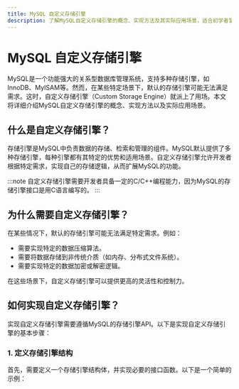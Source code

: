 ```yaml
---
title: MySQL 自定义存储引擎
description: 了解MySQL自定义存储引擎的概念、实现方法及其实际应用场景，适合初学者掌握高级MySQL特性。
---
```


# MySQL 自定义存储引擎

MySQL是一个功能强大的关系型数据库管理系统，支持多种存储引擎，如InnoDB、MyISAM等。然而，在某些特定场景下，默认的存储引擎可能无法满足需求。这时，自定义存储引擎（Custom Storage Engine）就派上了用场。本文将详细介绍MySQL自定义存储引擎的概念、实现方法以及实际应用场景。

## 什么是自定义存储引擎？

存储引擎是MySQL中负责数据的存储、检索和管理的组件。MySQL默认提供了多种存储引擎，每种引擎都有其特定的优势和适用场景。自定义存储引擎允许开发者根据特定需求，实现自己的存储逻辑，从而扩展MySQL的功能。

:::note
自定义存储引擎需要开发者具备一定的C/C++编程能力，因为MySQL的存储引擎接口是用C语言编写的。
:::

## 为什么需要自定义存储引擎？

在某些情况下，默认的存储引擎可能无法满足特定需求。例如：

- 需要实现特定的数据压缩算法。
- 需要将数据存储到非传统介质（如内存、分布式文件系统）。
- 需要实现特定的数据加密或解密逻辑。

在这些场景下，自定义存储引擎可以提供更高的灵活性和控制力。

## 如何实现自定义存储引擎？

实现自定义存储引擎需要遵循MySQL的存储引擎API。以下是实现自定义存储引擎的基本步骤：

### 1. 定义存储引擎结构

首先，需要定义一个存储引擎结构体，并实现必要的接口函数。以下是一个简单的示例：

